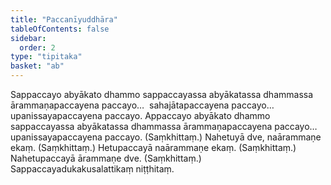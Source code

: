 ```yaml
---
title: "Paccanīyuddhāra"
tableOfContents: false
sidebar:
  order: 2
type: "tipitaka"
basket: "ab"
---
```



<DynamicBreadcrumb />

<Division number="12">

<Paragraph number="1491">
Sappaccayo abyākato dhammo sappaccayassa abyākatassa dhammassa ārammaṇapaccayena paccayo…  sahajātapaccayena paccayo…  upanissayapaccayena paccayo.
</Paragraph>

<Paragraph number="1492">
Appaccayo abyākato dhammo sappaccayassa abyākatassa dhammassa ārammaṇapaccayena paccayo…  upanissayapaccayena paccayo. (Saṃkhittaṃ.)
</Paragraph>

</Division>
<Division number="13">

<Paragraph number="1493">
Nahetuyā dve, naārammaṇe ekaṃ. (Saṃkhittaṃ.)
</Paragraph>

<Paragraph number="1494">
Hetupaccayā naārammaṇe ekaṃ. (Saṃkhittaṃ.)
</Paragraph>

<Paragraph number="1495">
Nahetupaccayā ārammaṇe dve. (Saṃkhittaṃ.)

</Paragraph>
</Division>

<Paragraph number="1496" type="center">
Sappaccayadukakusalattikaṃ niṭṭhitaṃ.
</Paragraph>
